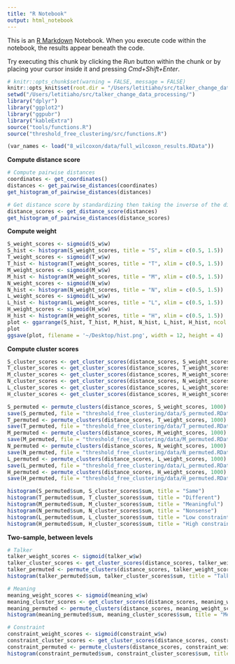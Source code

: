 ```yaml
---
title: "R Notebook"
output: html_notebook
---
```


This is an [R Markdown](http://rmarkdown.rstudio.com) Notebook. When you execute code within the notebook, the results appear beneath the code. 

Try executing this chunk by clicking the *Run* button within the chunk or by placing your cursor inside it and pressing *Cmd+Shift+Enter*. 

```r
# knitr::opts_chunk$set(warning = FALSE, message = FALSE) 
knitr::opts_knit$set(root.dir = "/Users/letitiaho/src/talker_change_data_processing/")
setwd("/Users/letitiaho/src/talker_change_data_processing/")
library("dplyr")
library("ggplot2")
library("ggpubr")
library("kableExtra")
source("tools/functions.R")
source("threshold_free_clustering/src/functions.R")
```

```r
(var_names <- load("8_wilcoxon/data/full_wilcoxon_results.RData"))
```

**Compute distance score**

```r
# Compute pairwise distances
coordinates <- get_coordinates()
distances <- get_pairwise_distances(coordinates)
get_histogram_of_pairwise_distances(distances)

# Get distance score by standardizing then taking the inverse of the distance
distance_scores <- get_distance_score(distances)
get_histogram_of_pairwise_distances(distance_scores)
```

**Compute weight**
```r
S_weight_scores <- sigmoid(S_w$w)
S_hist <- histogram(S_weight_scores, title = "S", xlim = c(0.5, 1.5))
T_weight_scores <- sigmoid(T_w$w)
T_hist <- histogram(T_weight_scores, title = "T", xlim = c(0.5, 1.5))
M_weight_scores <- sigmoid(M_w$w)
M_hist <- histogram(M_weight_scores, title = "M", xlim = c(0.5, 1.5))
N_weight_scores <- sigmoid(N_w$w)
N_hist <- histogram(N_weight_scores, title = "N", xlim = c(0.5, 1.5))
L_weight_scores <- sigmoid(L_w$w)
L_hist <- histogram(L_weight_scores, title = "L", xlim = c(0.5, 1.5))
H_weight_scores <- sigmoid(H_w$w)
H_hist <- histogram(H_weight_scores, title = "H", xlim = c(0.5, 1.5))
plot <- ggarrange(S_hist, T_hist, M_hist, N_hist, L_hist, H_hist, ncol = 2, nrow = 3)
plot
ggsave(plot, filename = '~/Desktop/hist.png', width = 12, height = 4)
```

**Compute cluster scores**
```r
S_cluster_scores <- get_cluster_scores(distance_scores, S_weight_scores)
T_cluster_scores <- get_cluster_scores(distance_scores, T_weight_scores)
M_cluster_scores <- get_cluster_scores(distance_scores, M_weight_scores)
N_cluster_scores <- get_cluster_scores(distance_scores, N_weight_scores)
L_cluster_scores <- get_cluster_scores(distance_scores, L_weight_scores)
H_cluster_scores <- get_cluster_scores(distance_scores, H_weight_scores)
```

```r
S_permuted <- permute_clusters(distance_scores, S_weight_scores, 1000)
save(S_permuted, file = "threshold_free_clustering/data/S_permuted.RData")
T_permuted <- permute_clusters(distance_scores, T_weight_scores, 1000)
save(T_permuted, file = "threshold_free_clustering/data/T_permuted.RData")
M_permuted <- permute_clusters(distance_scores, M_weight_scores, 1000)
save(M_permuted, file = "threshold_free_clustering/data/M_permuted.RData")
N_permuted <- permute_clusters(distance_scores, N_weight_scores, 1000)
save(N_permuted, file = "threshold_free_clustering/data/N_permuted.RData")
L_permuted <- permute_clusters(distance_scores, L_weight_scores, 1000)
save(L_permuted, file = "threshold_free_clustering/data/L_permuted.RData")
H_permuted <- permute_clusters(distance_scores, H_weight_scores, 1000)
save(H_permuted, file = "threshold_free_clustering/data/H_permuted.RData")
```

```r
histogram(S_permuted$sum, S_cluster_scores$sum, title = "Same")
histogram(T_permuted$sum, T_cluster_scores$sum, title = "Different")
histogram(M_permuted$sum, M_cluster_scores$sum, title = "Meaningful")
histogram(N_permuted$sum, N_cluster_scores$sum, title = "Nonsense")
histogram(L_permuted$sum, L_cluster_scores$sum, title = "Low constraint")
histogram(H_permuted$sum, H_cluster_scores$sum, title = "High constraint")
```

**Two-sample, between levels**

```r
# Talker
talker_weight_scores <- sigmoid(talker_w$w)
talker_cluster_scores <- get_cluster_scores(distance_scores, talker_weight_scores)
talker_permuted <- permute_clusters(distance_scores, talker_weight_scores, 100)
histogram(talker_permuted$sum, talker_cluster_scores$sum, title = "Talker")
```

```r
# Meaning
meaning_weight_scores <- sigmoid(meaning_w$w)
meaning_cluster_scores <- get_cluster_scores(distance_scores, meaning_weight_scores)
meaning_permuted <- permute_clusters(distance_scores, meaning_weight_scores, 100)
histogram(meaning_permuted$sum, meaning_cluster_scores$sum, title = "Meaning")
```

```r
# Constraint
constraint_weight_scores <- sigmoid(constraint_w$w)
constraint_cluster_scores <- get_cluster_scores(distance_scores, constraint_weight_scores)
constraint_permuted <- permute_clusters(distance_scores, constraint_weight_scores, 100)
histogram(constraint_permuted$sum, constraint_cluster_scores$sum, title = "Constraint")
```


